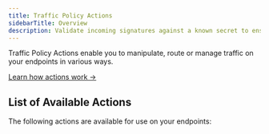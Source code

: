 ```yaml
---
title: Traffic Policy Actions
sidebarTitle: Overview
description: Validate incoming signatures against a known secret to ensure authenticity.
---
```



Traffic Policy Actions enable you to manipulate, route or manage traffic on your endpoints in various ways.

[Learn how actions work →](/traffic-policy/concepts/actions)

## List of Available Actions

The following actions are available for use on your endpoints:

<ActionHub />